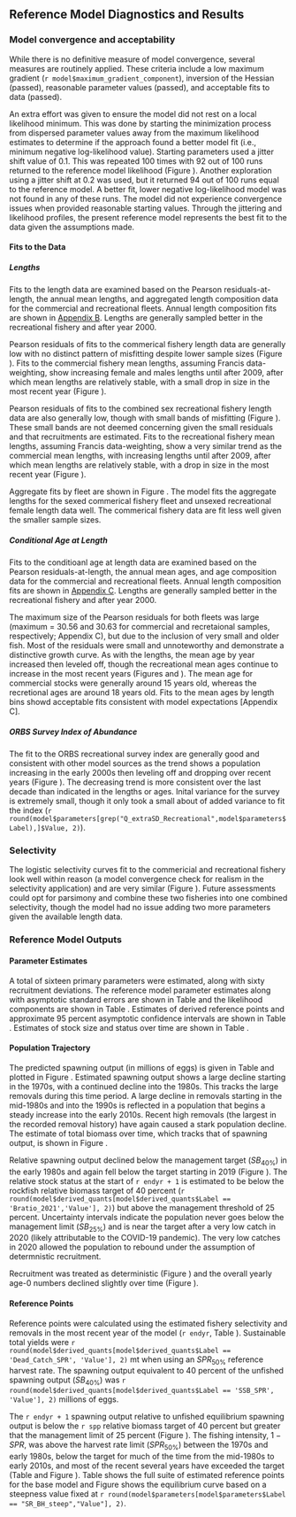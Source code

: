 ## Reference Model Diagnostics and Results

### Model convergence and acceptability

While there is no definitive measure of model convergence, several measures are routinely applied. These criteria include a low maximum gradient (`r model$maximum_gradient_component`), inversion of the Hessian (passed), reasonable parameter values (passed), and acceptable fits to data (passed). 

An extra effort was given to ensure the model did not rest on a local likelihood minimum. This was done by starting the minimization process from dispersed parameter values away from the maximum likelihood estimates to determine if the approach found a better model fit (i.e., minimum negative log-likelihood value). Starting parameters used a jitter shift value of 0.1. This was repeated 100 times with 92 out of 100 runs returned to the reference model likelihood (Figure \ref{fig:jitter_01}). Another exploration using a jitter shift at 0.2 was used, but it returned 94 out of 100 runs equal to the reference model. A better fit, lower negative log-likelihood model was not found in any of these runs. The model did not experience convergence issues when provided reasonable starting values. Through the jittering and likelihood profiles, the present reference model represents the best fit to the data given the assumptions made. 


#### Fits to the Data
##### Lengths
Fits to the length data are examined based on the Pearson residuals-at-length, the annual mean lengths, and aggregated length composition data for the commercial and recreational fleets. Annual length composition fits are shown in [Appendix B](#append_a). Lengths are generally sampled better in the recreational fishery and after year 2000.

Pearson residuals of fits to the commerical fishery length data are generally low with no distinct pattern of misfitting despite lower sample sizes (Figure \ref{fig:com-rec-pearson}). Fits to the commercial fishery mean lengths, assuming Francis data-weighting, show increasing female and males lengths until after 2009, after which mean lengths are relatively stable, with a small drop in size in the most recent year (Figure \ref{fig:com-mean-len-fit}).  

Pearson residuals of fits to the combined sex recreational fishery length data are also generally low, though with small bands of misfitting (Figure \ref{fig:com-rec-pearson}). These small bands are not deemed concerning given the small residuals and that recruitments are estimated. Fits to the recreational fishery mean lengths, assuming Francis data-weighting, show a very similar trend as the commercial mean lengths, with increasing lengths until after 2009, after which mean lengths are relatively stable, with a drop in size in the most recent year (Figure \ref{fig:rec-mean-len-fit}).  

Aggregate fits by fleet are shown in Figure \ref{fig:agg-len-fit}.  The model fits the aggregate lengths for the sexed commerical fishery fleet and unsexed recreational female length data well. The commerical fishery data are fit less well given the smaller sample sizes. 


##### Conditional Age at Length
Fits to the conditioanl age at length data are examined based on the Pearson residuals-at-length, the annual mean ages, and age composition data for the commercial and recreational fleets. Annual length composition fits are shown in [Appendix C](#append_c). Lengths are generally sampled better in the recreational fishery and after year 2000.

The maximum size of the Pearson residuals for both fleets was large (maximum = 30.56 and 30.63 for commercial and recretaional samples, respectively; Appendix C), but due to the inclusion of very small and older fish. Most of the residuals were small and unnoteworthy and demonstrate a distinctive growth curve. As with the lengths, the mean age by year increased then leveled off, though the recreational mean ages continue to increase in the most recent years (Figures \ref{fig:com-mean-caal} and \ref{fig:rec-mean-caal}). The mean age for commercial stocks were generally around 15 years old, whereas the recretional ages are around 18 years old. Fits to the mean ages by length bins showd acceptable fits consistent with model expectations [Appendix C].
 

##### ORBS Survey Index of Abundance
The fit to the ORBS recreational survey index are generally good and consistent with other model sources as the trend shows a population increasing in the early 2000s then leveling off and dropping over recent years (Figure \ref{fig:orbs-index-fit}). The decreasing trend is more consistent over the last decade than indicated in the lengths or ages. Inital variance for the survey is extremely small, though it only took a small about of added variance to fit the index (`r round(model$parameters[grep("Q_extraSD_Recreational",model$parameters$Label),]$Value, 2)`).


### Selectivity
The logistic selectivity curves fit to the commericial and recreational fishery look well within reason (a model convergence check for realism in the selectivity application) and are very similar (Figure \ref{fig:fleet_selectivity}). Future assessments could opt for parsimony and combine these two fisheries into one combined selectivity, though the model had no issue adding two more parameters given the available length data.



### Reference Model Outputs 
#### Parameter Estimates
A total of sixteen primary parameters were estimated, along with sixty recruitment deviations. The reference model parameter estimates along with asymptotic standard errors are shown in Table \ref{tab:model-param} and the likelihood components are shown in Table \ref{tab:likes}. Estimates of derived reference points and approximate 95 percent asymptotic confidence intervals are shown in Table \ref{tab:referenceES}. Estimates of stock size and status over time are shown in Table \ref{tab:timeseries}. 


#### Population Trajectory

The predicted spawning output (in millions of eggs) is given in Table \ref{tab:timeseries} and plotted in Figure \ref{fig:ssb}. Estimated spawning output shows a large decline starting in the 1970s, with a continued decline into the 1980s. This tracks the large removals during this time period. A large decline in removals starting in the mid-1980s and into the 1990s is reflected in a population that begins a steady increase into the early 2010s. Recent high removals (the largest in the recorded removal history) have again caused a stark population decline. The estimate of total biomass over time, which tracks that of spawning output, is shown in Figure \ref{fig:tot-bio}.

Relative spawning output declined below the management target ($SB_{40\%}$) in the early 1980s and again fell below the target starting in 2019 (Figure \ref{fig:depl}). The relative stock status at the start of `r endyr + 1` is estimated to be below the rockfish relative biomass target of 40 percent (`r round(model$derived_quants[model$derived_quants$Label == 'Bratio_2021','Value'], 2)`) but above the management threshold of 25 percent. Uncertainty intervals indicate the population never goes below the management limit ($SB_{25\%}$) and is near the target after a very low catch in 2020 (likely attributable to the COVID-19 pandemic). The very low catches in 2020 allowed the population to rebound under the assumption of determnistic recruitment.   

Recruitment was treated as deterministic (Figure \ref{fig:bh-curve}) and the overall yearly age-0 numbers declined slightly over time (Figure \ref{fig:recruits}). 


#### Reference Points

Reference points were calculated using the estimated fishery selectivity and removals in the most recent year of the model (`r endyr`, Table \ref{tab:referenceES}). Sustainable total yields  were `r round(model$derived_quants[model$derived_quants$Label == 'Dead_Catch_SPR', 'Value'], 2)` mt when using an $SPR_{50\%}$ reference harvest rate. The spawning output equivalent to 40 percent of the unfished spawning output ($SB_{40\%}$) was `r round(model$derived_quants[model$derived_quants$Label == 'SSB_SPR', 'Value'], 2)` millions of eggs. 

The `r endyr + 1` spawning output relative to unfished equilibrium spawning output is below the `r spp` relative biomass target of 40 percent but greater that the management limit of 25 percent (Figure \ref{fig:depl}). The fishing intensity, $1-SPR$, was above the harvest rate limit ($SPR_{50\%}$) between the 1970s and early 1980s, below the target for much of the time from the mid-1980s to early 2010s, and most of the recent several years have exceeded the target (Table \ref{tab:timeseries} and Figure \ref{fig:1-spr}). Table \ref{tab:referenceES} shows the full suite of estimated reference points for the base model and Figure \ref{fig:yield} shows the equilibrium curve based on a steepness value fixed at `r round(model$parameters[model$parameters$Label == "SR_BH_steep","Value"], 2)`.
